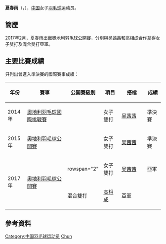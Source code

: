 {{noteTA|G1=Badminton}}
{{Infobox 羽球選手
| playername              = 夏春雨
| image                   = 
| size                    = 
| caption                 = 
| birth_name              = 
| date_of_birth           = {{birth_date_and_age|1994|9|5}}
| place_of_birth          = 
| residence               =
| height                  = 
| weight                  = 
| handedness              = 
| country                 = {{CHN}}
| years_intldebut         =
| years_started           = 
| coach                   = 
| event                   = 女子雙打、混合雙打
| highest_ranking         = 第251位（女雙-[[吴茜茜|吴茜茜]]）
| date_of_highest_ranking = 2014年8月14日 <ref name="ranking">{{en}}[http://bwfcontent.tournamentsoftware.com/ranking/player.aspx?id=12938&player=1033297 BWF World Ranking - Ranking of XIA Chunyu (71636)] {{Wayback|url=http://bwfcontent.tournamentsoftware.com/ranking/player.aspx?id=12938&player=1033297 |date=20200201011423 }}</ref>
| current_ranking         = 第347位（女雙-[[吴茜茜|吴茜茜]]）<br/>第430位（混雙-[[裴天轶|裴天轶]]）<br/>第652位（混雙-[[高相成|高相成]]）
| date_of_current_ranking = 2017年2月23日<ref>{{en}}[http://bwfcontent.tournamentsoftware.com/ranking/category.aspx?id=12938&category=475 BWF World Ranking - BWF世界排名榜 (2/23/2017) - Women's doubles] {{Wayback|url=http://bwfcontent.tournamentsoftware.com/ranking/category.aspx?id=12938&category=475 |date=20200201011354 }}</ref><ref>{{en}}[http://bwfcontent.tournamentsoftware.com/ranking/category.aspx?id=12938&category=476 BWF World Ranking - BWF世界排名榜 (2/23/2017) - Mixed doubles] {{Wayback|url=http://bwfcontent.tournamentsoftware.com/ranking/category.aspx?id=12938&category=476 |date=20200201011350 }}</ref>
| played                  = 8勝–4負（女雙）<br/>6勝–4負（混雙）
| titles                  = 
| bwf_profile             = B955CD52-2937-4CDF-B852-2001F68A9A31
| bwf_id                  = 71636
| updated                 = 2017年2月26日
}}
{{MedalTableTop}}
{{MedalSport | 女子[[羽毛球|羽毛球]]}}
{{MedalCountry | {{CHN}}}}
{{MedalBottom}}
'''夏春雨'''（{{lang|en|'''XIA Chunyu'''}}，{{bd|1994年|9月5日|catIdx=X夏}}），[[中国|中国]]女子[[羽毛球|羽毛球]]运动员。

== 簡歷 ==
2017年2月，夏春雨出戰[[2017年奧地利羽毛球公開賽|奧地利羽毛球公開賽]]，分別與[[吴茜茜|吴茜茜]]和[[高相成|高相成]]合作拿得女子雙打及混合雙打亞軍。

==主要比賽成績==
只列出曾進入準決賽的國際賽事成績：
{| class=wikitable style="text-align:center; font-size:small;" 
!width="50"|年份
!width="180"|賽事
!width="80"|公開賽級別
!width="60"|項目
!width="100"|搭檔
!width="50"|成績
|-
!rowspan="1"|2014年
|[[2014年奧地利羽毛球國際挑戰賽|奧地利羽毛球國際挑戰賽]]
|{{BWFIC}}
|女子雙打
|[[吴茜茜|吴茜茜]]
|bgcolor="#b8860b"|準決賽
|-
!rowspan="1"|2015年
|[[2015年奧地利羽毛球公開賽|奧地利羽毛球公開賽]]
|{{BWFIC}}
|女子雙打
|[[吴茜茜|吴茜茜]]
|bgcolor="#b8860b"|準決賽
|-
!rowspan="2"|2017年
|rowspan="2"|[[2017年奧地利羽毛球公開賽|奧地利羽毛球公開賽]]
|rowspan="2" {{BWFIC}}
|女子雙打
|[[吴茜茜|吴茜茜]]
|bgcolor="silver"|亞軍
|-
|混合雙打
|[[高相成|高相成]]
|bgcolor="silver"|亞軍
|}
{{BWF賽事級別索引}}

==參考資料==
{{Reflist}}

{{DEFAULTSORT:XIA Chunyu}}
[[Category:中国羽毛球运动员|Category:中国羽毛球运动员]]
[[Category:夏姓|Chun]]